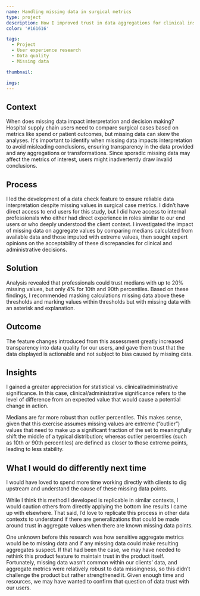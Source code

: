 ```yaml
---
name: Handling missing data in surgical metrics
type: project
description: How I improved trust in data aggregations for clinical insights despite data gaps
color: '#161616'

tags:
  - Project
  - User experience research
  - Data quality
  - Missing data

thumbnail:

imgs:
---
```


## Context

When does missing data impact interpretation and decision making? Hospital supply chain users need to compare surgical cases based on metrics like spend or patient outcomes, but missing data can skew the analyses. It's important to identify when missing data impacts interpretation to avoid misleading conclusions, ensuring transparency in the data provided and any aggregations or transformations. Since sporadic missing data may affect the metrics of interest, users might inadvertently draw invalid conclusions.

## Process

I led the development of a data check feature to ensure reliable data interpretation despite missing values in surgical case metrics. I didn’t have direct access to end users for this study, but I did have access to internal professionals who either had direct experience in roles similar to our end users or who deeply understood the client context. I investigated the impact of missing data on aggregate values by comparing medians calculated from available data and those imputed with extreme values, then sought expert opinions on the acceptability of these discrepancies for clinical and administrative decisions.

## Solution

Analysis revealed that professionals could trust medians with up to 20% missing values, but only 4% for 10th and 90th percentiles. Based on these findings, I recommended masking calculations missing data above these thresholds and marking values within thresholds but with missing data with an asterisk and explanation.

## Outcome

The feature changes introduced from this assessment greatly increased transparency into data quality for our users, and gave them trust that the data displayed is actionable and not subject to bias caused by missing data.

## Insights

I gained a greater appreciation for statistical vs. clinical/administrative significance. In this case, clinical/administrative significance refers to the level of difference from an expected value that would cause a potential change in action.

Medians are far more robust than outlier percentiles. This makes sense, given that this exercise assumes missing values are extreme (“outlier”) values that need to make up a significant fraction of the set to meaningfully shift the middle of a typical distribution; whereas outlier percentiles (such as 10th or 90th percentiles) are defined as closer to those extreme points, leading to less stability.

## What I would do differently next time

I would have loved to spend more time working directly with clients to dig upstream and understand the cause of these missing data points.

While I think this method I developed is replicable in similar contexts, I would caution others from directly applying the bottom line results I came up with elsewhere. That said, I’d love to replicate this process in other data contexts to understand if there are generalizations that could be made around trust in aggregate values when there are known missing data points.

One unknown before this research was how sensitive aggregate metrics would be to missing data and if any missing data could make resulting aggregates suspect. If that had been the case, we may have needed to rethink this product feature to maintain trust in the product itself. Fortunately, missing data wasn’t common within our clients’ data, and aggregate metrics were relatively robust to data missingness, so this didn’t challenge the product but rather strengthened it. Given enough time and resources, we may have wanted to confirm that question of data trust with our users.
